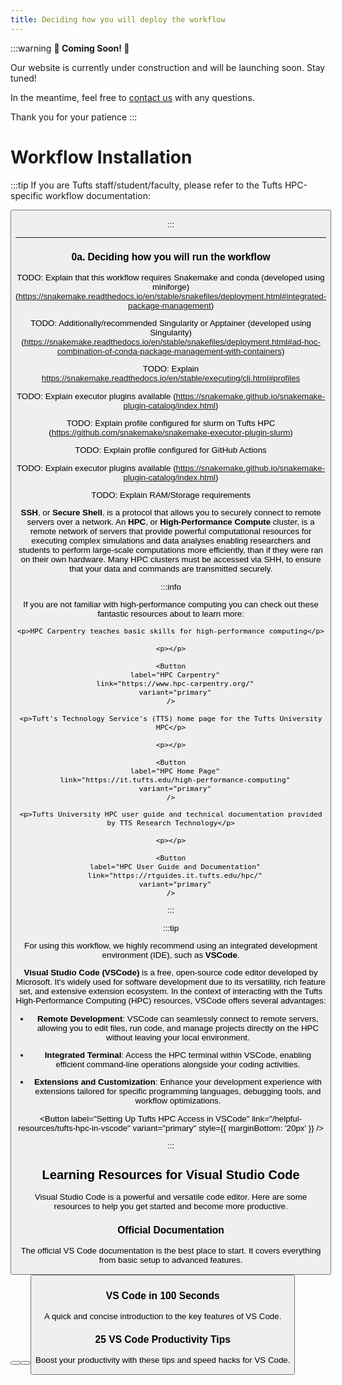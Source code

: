 ```yaml
---
title: Deciding how you will deploy the workflow
---
```



:::warning
**🚧 Coming Soon! 🚧**

Our website is currently under construction and will be launching soon.
Stay tuned!

In the meantime, feel free to [contact us](mailto:benjamin.bromberg@tufts.edu)
with any questions.

Thank you for your patience
:::

# Workflow Installation

:::tip
If you are Tufts staff/student/faculty, please refer to the Tufts HPC-specific
workflow documentation:

<Button
  label="Click here Tufts-specific tucca-rna-seq docs"
  link="/tucca-rna-seq/getting-started-tufts/installation"
  variant="primary"
/>

:::

---

### 0a. Deciding how you will run the workflow

TODO: Explain that this workflow requires Snakemake and conda (developed using
miniforge) (https://snakemake.readthedocs.io/en/stable/snakefiles/deployment.html#integrated-package-management)

TODO: Additionally/recommended Singularity or Apptainer (developed using Singularity) (https://snakemake.readthedocs.io/en/stable/snakefiles/deployment.html#ad-hoc-combination-of-conda-package-management-with-containers)

TODO: Explain https://snakemake.readthedocs.io/en/stable/executing/cli.html#profiles

TODO: Explain executor plugins available (https://snakemake.github.io/snakemake-plugin-catalog/index.html)

TODO: Explain profile configured for slurm on Tufts HPC (https://github.com/snakemake/snakemake-executor-plugin-slurm)

TODO: Explain profile configured for GitHub Actions

TODO: Explain executor plugins available (https://snakemake.github.io/snakemake-plugin-catalog/index.html)

TODO: Explain RAM/Storage requirements

**SSH**, or **Secure Shell**, is a protocol that allows you to securely
connect to remote servers over a network. An **HPC**, or **High-Performance
Compute** cluster, is a remote network of servers that provide powerful
computational resources for executing complex simulations and data analyses
enabling researchers and students to perform large-scale computations
more efficiently, than if they were ran on their own hardware. Many HPC
clusters must be accessed via SHH, to ensure that your data and commands are
transmitted securely. 

:::info

If you are not familiar with high-performance computing you can check out
these fantastic resources about to learn more:

<Tabs>
  <TabItem value="hpc-carpentry" label="HPC Carpentry Lessons">

    <p>HPC Carpentry teaches basic skills for high-performance computing</p>

    <p></p>

    <Button
      label="HPC Carpentry"
      link="https://www.hpc-carpentry.org/"
      variant="primary"
    />

  </TabItem>
  <TabItem value="hpc-mainpage" label="Tufts HPC Home Page">

    <p>Tuft's Technology Service's (TTS) home page for the Tufts University
    HPC</p>

    <p></p>

    <Button
      label="HPC Home Page"
      link="https://it.tufts.edu/high-performance-computing"
      variant="primary"
    />

  </TabItem>
  <TabItem value="hpc-docs" label="Tufts HPC User Guide and Documentation">

    <p>Tufts University HPC user guide and technical documentation provided
    by TTS Research Technology</p>

    <p></p>

    <Button
      label="HPC User Guide and Documentation"
      link="https://rtguides.it.tufts.edu/hpc/"
      variant="primary"
    />

  </TabItem>
</Tabs>

:::

:::tip

For using this workflow, we highly recommend using an integrated development
environment (IDE), such as **VSCode**.

**Visual Studio Code (VSCode)** is a free, open-source code editor
developed by Microsoft. It's widely used for software development due to
its versatility, rich feature set, and extensive extension ecosystem. In
the context of interacting with the Tufts High-Performance Computing (HPC)
resources, VSCode offers several advantages:

- **Remote Development**: VSCode can seamlessly connect to remote servers,
  allowing you to edit files, run code, and manage projects directly on the
  HPC without leaving your local environment.
  
- **Integrated Terminal**: Access the HPC terminal within VSCode, enabling
  efficient command-line operations alongside your coding activities.
  
- **Extensions and Customization**: Enhance your development experience
  with extensions tailored for specific programming languages, debugging
  tools, and workflow optimizations.

<Button
  label="Setting Up Tufts HPC Access in VSCode"
  link="/helpful-resources/tufts-hpc-in-vscode"
  variant="primary"
  style={{ marginBottom: '20px' }}
/>

:::

## Learning Resources for Visual Studio Code

Visual Studio Code is a powerful and versatile code editor. Here are some resources to help you get started and become more productive.

<Columns>
  <Column>
    <Card shadow="md">
      <CardHeader>
        <h3>Official Documentation</h3>
      </CardHeader>
      <CardBody>
        <p>
          The official VS Code documentation is the best place to start. It
          covers everything from basic setup to advanced features.
        </p>
        <Button
          label="VS Code Docs"
          link="https://code.visualstudio.com/docs"
          variant="primary"
          className="button--block"
        />
        <Button
          label="Getting Started"
          link="https://code.visualstudio.com/docs/getstarted/getting-started"
          variant="secondary"
          className="button--block"
          style={{ marginTop: "10px" }}
        />
        <Button
          label="Introductory Videos"
          link="https://code.visualstudio.com/docs/getstarted/introvideos"
          variant="info"
          className="button--block"
          style={{ marginTop: "10px" }}
        />
      </CardBody>
    </Card>
  </Column>
  <Column>
    <Card shadow="md">
      <CardHeader>
        <h3>VS Code in 100 Seconds</h3>
      </CardHeader>
      <CardBody>
        <ReactPlayer
          url="https://www.youtube.com/watch?v=KMxo3T_MTvY"
          width="100%"
          height="100%"
          controls
        />
      </CardBody>
      <CardFooter>
        <p>A quick and concise introduction to the key features of VS Code.</p>
      </CardFooter>
    </Card>
  </Column>
  <Column>
    <Card shadow="md">
      <CardHeader>
        <h3>25 VS Code Productivity Tips</h3>
      </CardHeader>
      <CardBody>
        <ReactPlayer
          url="https://www.youtube.com/watch?v=ifTF3ags0XI"
          width="100%"
          height="100%"
          controls
        />
      </CardBody>
      <CardFooter>
        <p>
          Boost your productivity with these tips and speed hacks for VS Code.
        </p>
      </CardFooter>
    </Card>
  </Column>
</Columns>